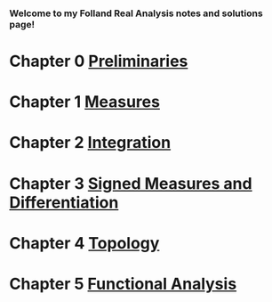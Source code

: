 === Welcome to my Folland Real Analysis notes and solutions page! ===

= Chapter 0 [[Preliminaries]] =

= Chapter 1 [[Measures]]=

= Chapter 2 [[Integration]] =

= Chapter 3 [[Signed Measures and Differentiation ]] =

= Chapter 4 [[Topology]] =

= Chapter 5 [[Functional Analysis ]]=

